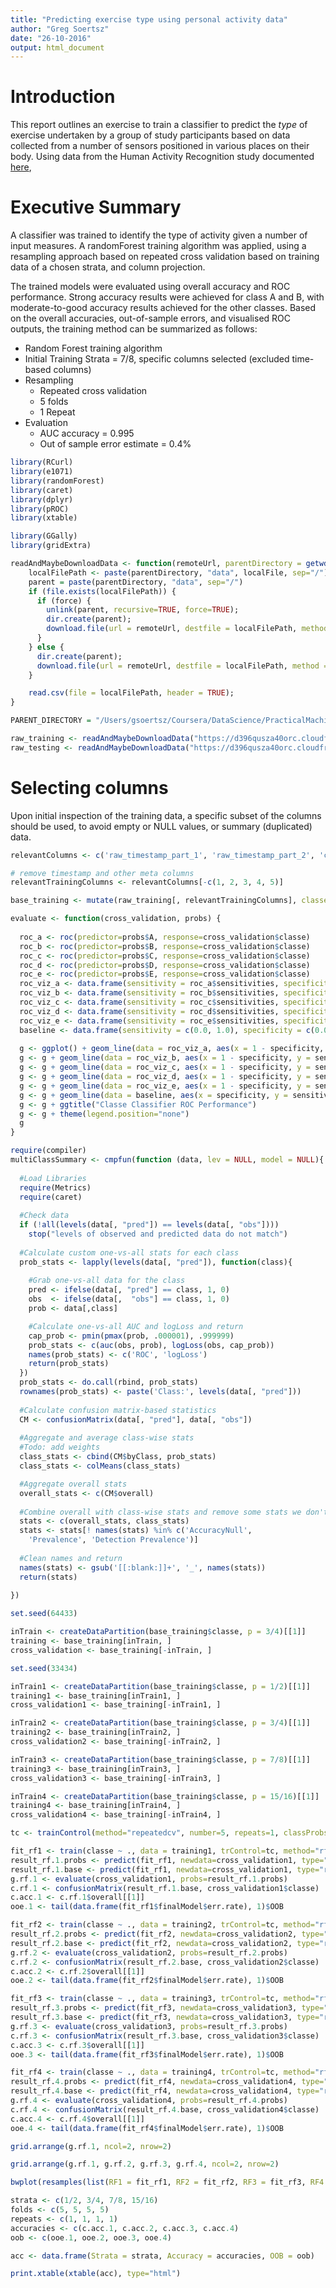 ```yaml
---
title: "Predicting exercise type using personal activity data"
author: "Greg Soertsz"
date: "26-10-2016"
output: html_document
---
```


# Introduction

This report outlines an exercise to train a classifier to predict the _type_ of exercise undertaken by a group of study participants based on data collected from a number of sensors positioned in various places on their body. Using data from the Human Activity Recognition study documented [here](http://groupware.les.inf.puc-rio.br/har), 

# Executive Summary

A classifier was trained to identify the type of activity given a number of input measures. A randomForest training algorithm was applied, using a resampling approach based on repeated cross validation based on training data of a chosen strata, and column projection.

The trained models were evaluated using overall accuracy and ROC performance. Strong accuracy results were achieved for class A and B, with moderate-to-good accuracy results achieved for the other classes. Based on the overall accuracies, out-of-sample errors, and visualised ROC outputs, the training method can be summarized as follows:

* Random Forest training algorithm
* Initial Training Strata = 7/8, specific columns selected (excluded time-based columns)
* Resampling
  * Repeated cross validation
  * 5 folds
  * 1 Repeat
* Evaluation
  * AUC accuracy = 0.995
  * Out of sample error estimate = 0.4%
  
```r
library(RCurl)
library(e1071)
library(randomForest)
library(caret)
library(dplyr)
library(pROC)
library(xtable)

library(GGally)
library(gridExtra)
```

```r

readAndMaybeDownloadData <- function(remoteUrl, parentDirectory = getwd(), localFile, force=FALSE) {
    localFilePath <- paste(parentDirectory, "data", localFile, sep="/")
    parent = paste(parentDirectory, "data", sep="/")
    if (file.exists(localFilePath)) {
      if (force) {
        unlink(parent, recursive=TRUE, force=TRUE);
        dir.create(parent);
        download.file(url = remoteUrl, destfile = localFilePath, method = "curl"); 
      }
    } else {
      dir.create(parent);
      download.file(url = remoteUrl, destfile = localFilePath, method = "curl"); 
    }

    read.csv(file = localFilePath, header = TRUE);
}

PARENT_DIRECTORY = "/Users/gsoertsz/Coursera/DataScience/PracticalMachineLearning/Assignments"

raw_training <- readAndMaybeDownloadData("https://d396qusza40orc.cloudfront.net/predmachlearn/pml-training.csv", parentDirectory = PARENT_DIRECTORY, "pml-training.csv")
raw_testing <- readAndMaybeDownloadData("https://d396qusza40orc.cloudfront.net/predmachlearn/pml-testing.csv", parentDirectory = PARENT_DIRECTORY, "pml-testing.csv")
```

# Selecting columns

Upon initial inspection of the training data, a specific subset of the columns should be used, to avoid empty or NULL values, or summary (duplicated) data.

```r

relevantColumns <- c('raw_timestamp_part_1', 'raw_timestamp_part_2', 'cvtd_timestamp', 'new_window', 'num_window', 'roll_belt', 'pitch_belt', 'yaw_belt', 'total_accel_belt', 'gyros_belt_x', 'gyros_belt_y', 'gyros_belt_z', 'accel_belt_x', 'accel_belt_y', 'accel_belt_z', 'magnet_belt_x', 'magnet_belt_y', 'magnet_belt_z', 'magnet_dumbbell_x', 'magnet_dumbbell_y', 'magnet_dumbbell_z', 'roll_forearm', 'pitch_forearm', 'yaw_forearm', 'total_accel_forearm', 'gyros_forearm_x', 'gyros_forearm_y', 'gyros_forearm_z', 'accel_forearm_x', 'accel_forearm_y', 'accel_forearm_z', 'magnet_forearm_x', 'magnet_forearm_y', 'magnet_forearm_z', 'classe')

# remove timestamp and other meta columns
relevantTrainingColumns <- relevantColumns[-c(1, 2, 3, 4, 5)]

base_training <- mutate(raw_training[, relevantTrainingColumns], classe = as.factor(classe))
```

```r
evaluate <- function(cross_validation, probs) {
  
  roc_a <- roc(predictor=probs$A, response=cross_validation$classe)
  roc_b <- roc(predictor=probs$B, response=cross_validation$classe)
  roc_c <- roc(predictor=probs$C, response=cross_validation$classe)
  roc_d <- roc(predictor=probs$D, response=cross_validation$classe)
  roc_e <- roc(predictor=probs$E, response=cross_validation$classe) 
  roc_viz_a <- data.frame(sensitivity = roc_a$sensitivities, specificity = roc_a$specificities)
  roc_viz_b <- data.frame(sensitivity = roc_b$sensitivities, specificity = roc_b$specificities)
  roc_viz_c <- data.frame(sensitivity = roc_c$sensitivities, specificity = roc_c$specificities)
  roc_viz_d <- data.frame(sensitivity = roc_d$sensitivities, specificity = roc_d$specificities)
  roc_viz_e <- data.frame(sensitivity = roc_e$sensitivities, specificity = roc_e$specificities)
  baseline <- data.frame(sensitivity = c(0.0, 1.0), specificity = c(0.0, 1.0))
  
  g <- ggplot() + geom_line(data = roc_viz_a, aes(x = 1 - specificity, y = sensitivity, color="red"))
  g <- g + geom_line(data = roc_viz_b, aes(x = 1 - specificity, y = sensitivity, color="blue"))
  g <- g + geom_line(data = roc_viz_c, aes(x = 1 - specificity, y = sensitivity, color="green"))
  g <- g + geom_line(data = roc_viz_d, aes(x = 1 - specificity, y = sensitivity, color="orange"))
  g <- g + geom_line(data = roc_viz_e, aes(x = 1 - specificity, y = sensitivity))
  g <- g + geom_line(data = baseline, aes(x = specificity, y = sensitivity), linetype="dotted")
  g <- g + ggtitle("Classe Classifier ROC Performance")
  g <- g + theme(legend.position="none")
  g
}

require(compiler)
multiClassSummary <- cmpfun(function (data, lev = NULL, model = NULL){
  
  #Load Libraries
  require(Metrics)
  require(caret)
  
  #Check data
  if (!all(levels(data[, "pred"]) == levels(data[, "obs"]))) 
    stop("levels of observed and predicted data do not match")
  
  #Calculate custom one-vs-all stats for each class
  prob_stats <- lapply(levels(data[, "pred"]), function(class){
    
    #Grab one-vs-all data for the class
    pred <- ifelse(data[, "pred"] == class, 1, 0)
    obs  <- ifelse(data[,  "obs"] == class, 1, 0)
    prob <- data[,class]

    #Calculate one-vs-all AUC and logLoss and return
    cap_prob <- pmin(pmax(prob, .000001), .999999)
    prob_stats <- c(auc(obs, prob), logLoss(obs, cap_prob))
    names(prob_stats) <- c('ROC', 'logLoss')
    return(prob_stats) 
  })
  prob_stats <- do.call(rbind, prob_stats)
  rownames(prob_stats) <- paste('Class:', levels(data[, "pred"]))
  
  #Calculate confusion matrix-based statistics
  CM <- confusionMatrix(data[, "pred"], data[, "obs"])
  
  #Aggregate and average class-wise stats
  #Todo: add weights
  class_stats <- cbind(CM$byClass, prob_stats)
  class_stats <- colMeans(class_stats)

  #Aggregate overall stats
  overall_stats <- c(CM$overall)
 
  #Combine overall with class-wise stats and remove some stats we don't want 
  stats <- c(overall_stats, class_stats)
  stats <- stats[! names(stats) %in% c('AccuracyNull', 
    'Prevalence', 'Detection Prevalence')]
  
  #Clean names and return
  names(stats) <- gsub('[[:blank:]]+', '_', names(stats))
  return(stats)
  
})
```

```r
set.seed(64433)

inTrain <- createDataPartition(base_training$classe, p = 3/4)[[1]]
training <- base_training[inTrain, ]
cross_validation <- base_training[-inTrain, ]
```

```r
set.seed(33434)

inTrain1 <- createDataPartition(base_training$classe, p = 1/2)[[1]]
training1 <- base_training[inTrain1, ]
cross_validation1 <- base_training[-inTrain1, ]

inTrain2 <- createDataPartition(base_training$classe, p = 3/4)[[1]]
training2 <- base_training[inTrain2, ]
cross_validation2 <- base_training[-inTrain2, ]

inTrain3 <- createDataPartition(base_training$classe, p = 7/8)[[1]]
training3 <- base_training[inTrain3, ]
cross_validation3 <- base_training[-inTrain3, ]

inTrain4 <- createDataPartition(base_training$classe, p = 15/16)[[1]]
training4 <- base_training[inTrain4, ]
cross_validation4 <- base_training[-inTrain4, ]

tc <- trainControl(method="repeatedcv", number=5, repeats=1, classProbs=TRUE, summaryFunction=multiClassSummary)
```

```r
fit_rf1 <- train(classe ~ ., data = training1, trControl=tc, method="rf", metric="ROC")
result_rf.1.probs <- predict(fit_rf1, newdata=cross_validation1, type="prob")
result_rf.1.base <- predict(fit_rf1, newdata=cross_validation1, type="raw")
g.rf.1 <- evaluate(cross_validation1, probs=result_rf.1.probs)
c.rf.1 <- confusionMatrix(result_rf.1.base, cross_validation1$classe)
c.acc.1 <- c.rf.1$overall[[1]]
ooe.1 <- tail(data.frame(fit_rf1$finalModel$err.rate), 1)$OOB
```

```r
fit_rf2 <- train(classe ~ ., data = training2, trControl=tc, method="rf", metric="ROC")
result_rf.2.probs <- predict(fit_rf2, newdata=cross_validation2, type="prob")
result_rf.2.base <- predict(fit_rf2, newdata=cross_validation2, type="raw")
g.rf.2 <- evaluate(cross_validation2, probs=result_rf.2.probs)
c.rf.2 <- confusionMatrix(result_rf.2.base, cross_validation2$classe)
c.acc.2 <- c.rf.2$overall[[1]]
ooe.2 <- tail(data.frame(fit_rf2$finalModel$err.rate), 1)$OOB
```

```r
fit_rf3 <- train(classe ~ ., data = training3, trControl=tc, method="rf", metric="ROC")
result_rf.3.probs <- predict(fit_rf3, newdata=cross_validation3, type="prob")
result_rf.3.base <- predict(fit_rf3, newdata=cross_validation3, type="raw")
g.rf.3 <- evaluate(cross_validation3, probs=result_rf.3.probs)
c.rf.3 <- confusionMatrix(result_rf.3.base, cross_validation3$classe)
c.acc.3 <- c.rf.3$overall[[1]]
ooe.3 <- tail(data.frame(fit_rf3$finalModel$err.rate), 1)$OOB
```

```r
fit_rf4 <- train(classe ~ ., data = training4, trControl=tc, method="rf", metric="ROC")
result_rf.4.probs <- predict(fit_rf4, newdata=cross_validation4, type="prob")
result_rf.4.base <- predict(fit_rf4, newdata=cross_validation4, type="raw")
g.rf.4 <- evaluate(cross_validation4, probs=result_rf.4.probs)
c.rf.4 <- confusionMatrix(result_rf.4.base, cross_validation4$classe)
c.acc.4 <- c.rf.4$overall[[1]]
ooe.4 <- tail(data.frame(fit_rf4$finalModel$err.rate), 1)$OOB
```

```r
grid.arrange(g.rf.1, ncol=2, nrow=2)
```

```r
grid.arrange(g.rf.1, g.rf.2, g.rf.3, g.rf.4, ncol=2, nrow=2)

bwplot(resamples(list(RF1 = fit_rf1, RF2 = fit_rf2, RF3 = fit_rf3, RF4 = fit_rf4)), metric=c("ROC", "Specificity", "Sensitivity"))
```

```r
strata <- c(1/2, 3/4, 7/8, 15/16)
folds <- c(5, 5, 5, 5)
repeats <- c(1, 1, 1, 1)
accuracies <- c(c.acc.1, c.acc.2, c.acc.3, c.acc.4)
oob <- c(ooe.1, ooe.2, ooe.3, ooe.4)

acc <- data.frame(Strata = strata, Accuracy = accuracies, OOB = oob)

print.xtable(xtable(acc), type="html")
```


